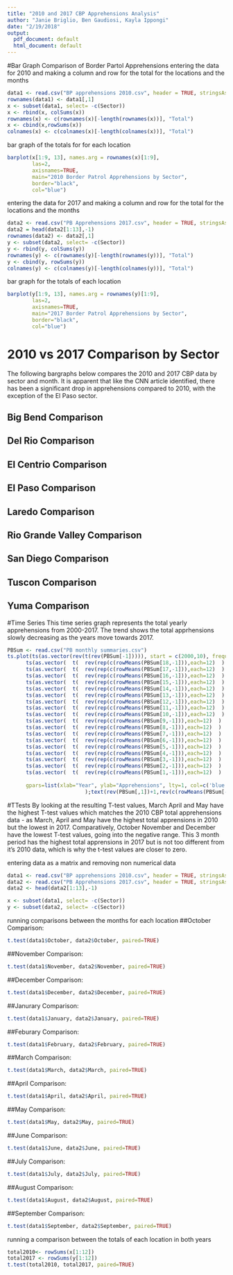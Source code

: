 ```yaml
---
title: "2010 and 2017 CBP Apprehensions Analysis"
author: "Janie Briglio, Ben Gaudiosi, Kayla Ippongi"
date: "2/19/2018"
output:
  pdf_document: default
  html_document: default
---
```

#Bar Graph Comparison of Border Partol Apprehensions 
entering the data for 2010 and making a column and row for the total for the locations 
and the months
```r
data1 <- read.csv("BP apprehensions 2010.csv", header = TRUE, stringsAsFactors = FALSE)
rownames(data1) <- data1[,1]
x <- subset(data1, select= -c(Sector))
x <- rbind(x, colSums(x))
rownames(x) <- c(rownames(x)[-length(rownames(x))], "Total")
x <- cbind(x,rowSums(x))
colnames(x) <- c(colnames(x)[-length(colnames(x))], "Total")
```
bar graph of the totals for for each location 
```r
barplot(x[1:9, 13], names.arg = rownames(x)[1:9], 
        las=2,
        axisnames=TRUE,
        main="2010 Border Patrol Apprehensions by Sector",
        border="black",
        col="blue")
```
entering the data for 2017 and making a column and row for the total for the locations 
and the months
```r
data2 <- read.csv("PB Apprehensions 2017.csv", header = TRUE, stringsAsFactors = FALSE)
data2 = head(data2[1:13],-1)
rownames(data2) <- data2[,1]
y <- subset(data2, select= -c(Sector))
y <- rbind(y, colSums(y))
rownames(y) <- c(rownames(y)[-length(rownames(y))], "Total")
y <- cbind(y, rowSums(y))
colnames(y) <- c(colnames(y)[-length(colnames(y))], "Total")
```
bar graph for the totals of each location 
```r
barplot(y[1:9, 13], names.arg = rownames(y)[1:9], 
        las=2,
        axisnames=TRUE,
        main="2017 Border Patrol Apprehensions by Sector",
        border="black",
        col="blue")
```

# 2010 vs 2017 Comparison by Sector
The following bargraphs below compares the 2010 and 2017 CBP data by sector and month. It is apparent that like the CNN article identified, there has been a significant drop in apprehensions compared to 2010, with the exception of the El Paso sector.

## Big Bend Comparison
\includegraphics{img/bigbend.png}

## Del Rio Comparison
\includegraphics{img/delrio.png}

## El Centrio Comparison
\includegraphics{img/elcentrio.png}

## El Paso Comparison
\includegraphics{img/elpaso.png}

## Laredo Comparison
\includegraphics{img/laredo.png}

## Rio Grande Valley Comparison
\includegraphics{img/riogrande.png}

## San Diego Comparison
\includegraphics{img/sandiego.png}

## Tuscon Comparison
\includegraphics{img/tuscon.png}

## Yuma Comparison
\includegraphics{img/yuma.png}

#Time Series
This time series graph represents the total yearly apprehensions from 2000-2017. The trend shows 
the total apprhensions slowly decreasing as the years move towards 2017.
```r
PBSum <- read.csv("PB monthly summaries.csv")
ts.plot(ts(as.vector(rev(t(rev(PBSum[-1])))), start = c(2000,10), frequency=12),
      ts(as.vector(  t(  rev(rep(c(rowMeans(PBSum[18,-1])),each=12)  )  )), start = c(2000,10), frequency=12),
      ts(as.vector(  t(  rev(rep(c(rowMeans(PBSum[17,-1])),each=12)  )  )), start = c(2001,10), frequency=12),
      ts(as.vector(  t(  rev(rep(c(rowMeans(PBSum[16,-1])),each=12)  )  )), start = c(2002,10), frequency=12),
      ts(as.vector(  t(  rev(rep(c(rowMeans(PBSum[15,-1])),each=12)  )  )), start = c(2003,10), frequency=12),
      ts(as.vector(  t(  rev(rep(c(rowMeans(PBSum[14,-1])),each=12)  )  )), start = c(2004,10), frequency=12),
      ts(as.vector(  t(  rev(rep(c(rowMeans(PBSum[13,-1])),each=12)  )  )), start = c(2005,10), frequency=12),
      ts(as.vector(  t(  rev(rep(c(rowMeans(PBSum[12,-1])),each=12)  )  )), start = c(2006,10), frequency=12),
      ts(as.vector(  t(  rev(rep(c(rowMeans(PBSum[11,-1])),each=12)  )  )), start = c(2007,10), frequency=12),
      ts(as.vector(  t(  rev(rep(c(rowMeans(PBSum[10,-1])),each=12)  )  )), start = c(2008,10), frequency=12),
      ts(as.vector(  t(  rev(rep(c(rowMeans(PBSum[9,-1])),each=12)  )  )), start = c(2009,10), frequency=12),
      ts(as.vector(  t(  rev(rep(c(rowMeans(PBSum[8,-1])),each=12)  )  )), start = c(2010,10), frequency=12),
      ts(as.vector(  t(  rev(rep(c(rowMeans(PBSum[7,-1])),each=12)  )  )), start = c(2011,10), frequency=12),
      ts(as.vector(  t(  rev(rep(c(rowMeans(PBSum[6,-1])),each=12)  )  )), start = c(2012,10), frequency=12),
      ts(as.vector(  t(  rev(rep(c(rowMeans(PBSum[5,-1])),each=12)  )  )), start = c(2013,10), frequency=12),
      ts(as.vector(  t(  rev(rep(c(rowMeans(PBSum[4,-1])),each=12)  )  )), start = c(2014,10), frequency=12),
      ts(as.vector(  t(  rev(rep(c(rowMeans(PBSum[3,-1])),each=12)  )  )), start = c(2015,10), frequency=12),
      ts(as.vector(  t(  rev(rep(c(rowMeans(PBSum[2,-1])),each=12)  )  )), start = c(2016,10), frequency=12),
      ts(as.vector(  t(  rev(rep(c(rowMeans(PBSum[1,-1])),each=12)  )  )), start = c(2017,10), frequency=12),
                                
      gpars=list(xlab="Year", ylab="Apprehensions", lty=1, col=c('blue',rep(c('red'),times=18), ltw=2))
                         );text(rev(PBSum[,1])+1,rev(c(rowMeans(PBSum[-1])))+4000,labels=paste(rev(PBSum[,1])),cex=0.6,col="red")

```

#TTests 
By looking at the resulting T-test values, March April and May have the highest T-test values which matches the 2010 CBP total apprehensions data - as March, April and May have the highest total apprensions in 2010 but the lowest in 2017. Comparatively, October November and December have the lowest T-test values, going into the negative range. This 3 month period has the highest total apprensions in 2017 but is not too different from it's 2010 data, which is why the t-test values are closer to zero.

entering data as a matrix and removing non numerical data 
```r
data1 <- read.csv("BP apprehensions 2010.csv", header = TRUE, stringsAsFactors = FALSE)
data2 <- read.csv("PB Apprehensions 2017.csv", header = TRUE, stringsAsFactors = FALSE)
data2 <- head(data2[1:13],-1)

x <- subset(data1, select= -c(Sector))
y <- subset(data2, select= -c(Sector))
```

running comparisons between the months for each location
##October Comparison:
```r
t.test(data1$October, data2$October, paired=TRUE)
```
##November Comparison:
```r
t.test(data1$November, data2$November, paired=TRUE)
```
##December Comparison:
```r
t.test(data1$December, data2$December, paired=TRUE)
```
##Janurary Comparison:
```r
t.test(data1$January, data2$January, paired=TRUE)
```
##Feburary Comparison: 
```r
t.test(data1$February, data2$February, paired=TRUE)
```
##March Comparison:
```r
t.test(data1$March, data2$March, paired=TRUE)
```
##April Comparison:
```r
t.test(data1$April, data2$April, paired=TRUE)
```
##May Comparison: 
```r
t.test(data1$May, data2$May, paired=TRUE)
```
##June Comparison:
```r
t.test(data1$June, data2$June, paired=TRUE)
```
##July Comparison:
```r
t.test(data1$July, data2$July, paired=TRUE)
```
##August Comparison:
```r
t.test(data1$August, data2$August, paired=TRUE)
```
##September Comparison: 
```r
t.test(data1$September, data2$September, paired=TRUE)
```

running a comparison between the totals of each location in both years 
```r
total2010<- rowSums(x[1:12])
total2017 <- rowSums(y[1:12])
t.test(total2010, total2017, paired=TRUE)
```
